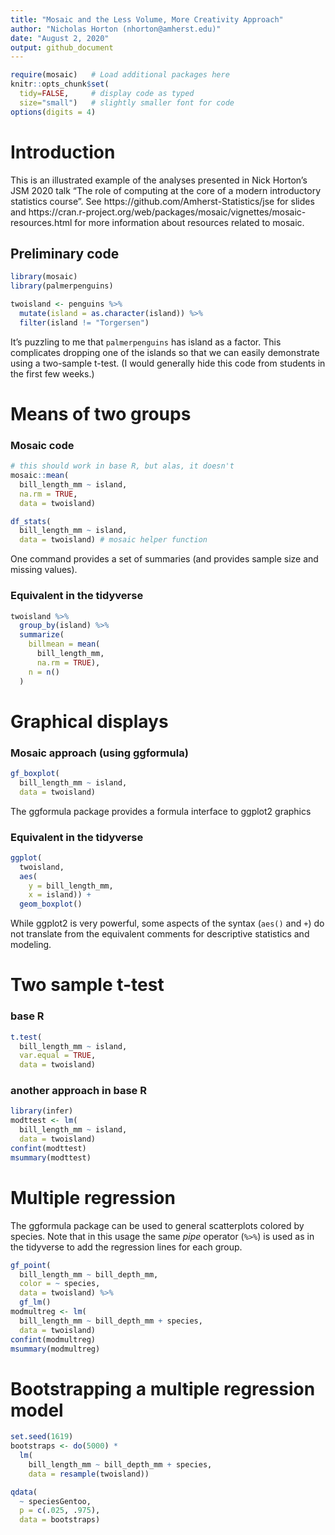 ```yaml
---
title: "Mosaic and the Less Volume, More Creativity Approach"
author: "Nicholas Horton (nhorton@amherst.edu)"
date: "August 2, 2020"
output: github_document
---
```


```r
require(mosaic)   # Load additional packages here 
knitr::opts_chunk$set(
  tidy=FALSE,     # display code as typed
  size="small")   # slightly smaller font for code
options(digits = 4)
```

# Introduction

This is an illustrated example of the analyses presented in Nick Horton's JSM 2020 talk "The role of computing at the core of a modern introductory statistics course".  See https://github.com/Amherst-Statistics/jse for slides and https://cran.r-project.org/web/packages/mosaic/vignettes/mosaic-resources.html for more information about resources related to mosaic.


## Preliminary code
```r
library(mosaic)
library(palmerpenguins)

twoisland <- penguins %>%
  mutate(island = as.character(island)) %>%
  filter(island != "Torgersen")
```

It's puzzling to me that `palmerpenguins` has island as a factor.  This complicates dropping one of the islands so that we can easily demonstrate using a two-sample t-test.  (I would generally hide this code from students in the first few weeks.)

# Means of two groups

### Mosaic code

```r
# this should work in base R, but alas, it doesn't
mosaic::mean(
  bill_length_mm ~ island, 
  na.rm = TRUE, 
  data = twoisland)

df_stats(
  bill_length_mm ~ island, 
  data = twoisland) # mosaic helper function
```

One command provides a set of summaries (and provides sample size and missing values).

### Equivalent in the tidyverse

```r
twoisland %>%
  group_by(island) %>%
  summarize(
    billmean = mean(
      bill_length_mm, 
      na.rm = TRUE), 
    n = n()
  )
```

# Graphical displays

### Mosaic approach (using ggformula)

```r
gf_boxplot(
  bill_length_mm ~ island, 
  data = twoisland)
```

The ggformula package provides a formula interface to ggplot2 graphics

### Equivalent in the tidyverse

```r
ggplot(
  twoisland, 
  aes(
    y = bill_length_mm, 
    x = island)) +
  geom_boxplot()
```

While ggplot2 is very powerful, some aspects of the syntax (`aes()` and `+`) do not translate from the equivalent comments for descriptive statistics and modeling.

\clearpage

# Two sample t-test 

### base R
```r
t.test(
  bill_length_mm ~ island, 
  var.equal = TRUE, 
  data = twoisland)
```

\clearpage

### another approach in base R

```r
library(infer)
modttest <- lm(
  bill_length_mm ~ island, 
  data = twoisland)
confint(modttest)
msummary(modttest)

```

# Multiple regression

The ggformula package can be used to general scatterplots colored by species.  Note that in this usage the same *pipe* operator (`%>%`) is used as in the tidyverse to add the regression lines for each group.

```r
gf_point(
  bill_length_mm ~ bill_depth_mm, 
  color = ~ species, 
  data = twoisland) %>%
  gf_lm()
modmultreg <- lm(
  bill_length_mm ~ bill_depth_mm + species, 
  data = twoisland)
confint(modmultreg)
msummary(modmultreg)

```

\clearpage

# Bootstrapping a multiple regression model


```r
set.seed(1619)
bootstraps <- do(5000) * 
  lm(
    bill_length_mm ~ bill_depth_mm + species, 
    data = resample(twoisland))
```

```r
qdata(
  ~ speciesGentoo, 
  p = c(.025, .975), 
  data = bootstraps)
```





